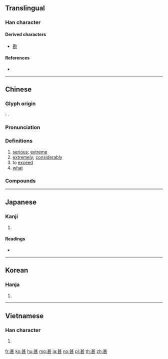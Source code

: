 {{also|其}}
==Translingual==

===Han character===
{{Han char|rn=99|rad=甘|as=04|sn=9|four=44711|canj=TMMV|ids=⿱甘匹}}

====Derived characters====
* [[勘]]

====References====
* {{Han ref|kx=0754.060|dkj=21648|dj=1161.030|hdz=10025.050|uh=751A|ud=29978|bh=ACC6|bd=44230}}

----

==Chinese==
{{zh-forms}}

===Glyph origin===
{{Han etyl}}
''{{w|Shuowen}}'': {{Han compound|甘|匹}}.

===Pronunciation===
{{zh-pron
|m=shèn,shén,shé
|m_note=shén, shé - colloquial pronunciations of “what” (used in {{zh-l|*甚麼}}); shèn - obsolete literary pronunciation of “what”, and used for other senses
|c=sam6,sap6
|h=pfs=sṳm
|md=sêng
|mn=sīm
|w=3zen
|mc=y
|oc=y
|cat=a,adv,v,pron
}}

===Definitions===
{{zh-hanzi}}

# [[serious]]; [[extreme]]
# [[extremely]]; [[considerably]]
# to [[exceed]]
# [[what]]

===Compounds===
{{zh-der|不甚|幸甚|去泰去甚|不為已甚|不求甚解|去甚去泰|不甚了了|厥功甚偉|不甚合意|只甚|忒甚|尤有甚者|尤甚|一之為甚|做甚|太甚|名聲籍甚|已甚|一之謂甚|家徒甚殷|則甚|甚而|甚或|更甚|沒甚|甚口|甚是|甚至|甚雨|相得甚歡|沒甚首尾|日甚一日|疾風甚雨|甚麼/什么|甚的|甚底|甚囂塵上|甚事|甚人|欺人太甚|沒甚意思|甚且|藉甚|莫此為甚|衣冠甚偉|聲稱籍甚|軒軒甚得|言之過甚|過甚其實|逼人太甚|腹笥甚廣|自奉甚儉|過甚其詞|過從甚密|著甚來由|著甚|籍甚|過甚|蝕甚}}

----

==Japanese==

===Kanji===
{{ja-kanji|grade=c|rs=甘04}}

# {{defn|lang=ja|sort=甘04}}

====Readings====
* {{ja-readings|kanon=[[しん]] (shin)|goon=[[じん]] (jin)|kun=[[はなはだ]] (hanahada), [[なに]] (nani)}}

----

==Korean==

===Hanja===
{{ko-hanja|hangeul=심|eumhun=|rv=sim|mr=sim|y=sim}}

# {{defn|lang=ko|sort=甘04}}

----

==Vietnamese==

===Han character===
{{vi-hantu|[[thậm]], [[rậm]]|rs=甘04}}

# {{defn|lang=vi|sort=甘04}}

[[fr:甚]]
[[ko:甚]]
[[hu:甚]]
[[mg:甚]]
[[ja:甚]]
[[no:甚]]
[[pl:甚]]
[[th:甚]]
[[zh:甚]]